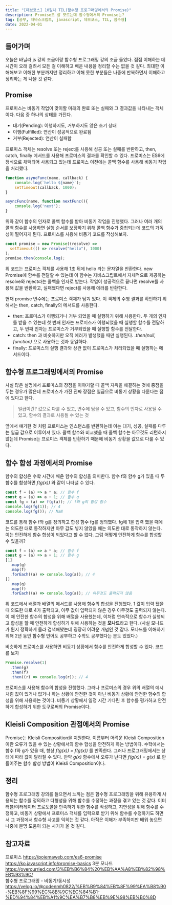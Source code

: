```yaml
---
title: "[데브코스] 10일차 TIL(함수형 프로그래밍에서의 Promise)"
description: Promise도 잘 모르는데 함수형에서의 Promise는?
tag: [공부, 자바스크립트, javascript, 데브코스, TIL, 함수형]
date: 2022-04-01
---
```


## 들어가며

오늘은 바닐라 js 강의 조금이랑 함수형 프로그래밍 강의 조금 들었다. 점점 이해하는 데 시간이 오래 걸려서 모든 걸 이해하고 배운 내용을 정리할 수는 없을 것 같다. 최대한 이해해보고 이해한 부분까지만 정리하고 이해 못한 부분들은 나중에 반복하면서 이해하고 정리하는 게 나을 것 같다.

## Promise

프로미스는 비동기 작업이 맞이할 미래의 완료 또는 실패와 그 결과값을 나타내는 객체이다. 다음 중 하나의 상태를 가진다.

- 대기(Pending): 이행하지도, 거부하지도 않은 초기 상태
- 이행(Fulfilled): 연산이 성공적으로 완료됨
- 거부(Rejected): 연산이 실패함

프로미스 객체는 resolve 또는 reject를 사용해 성공 또는 실패를 반환하고, then, catch, finally 메서드를 사용해 프로미스의 결과를 확인할 수 있다. 프로미스는 ES6에 정식으로 채택되어 사용되고 있는데 프로미스 이전에는 콜백 함수를 사용해 비동기 작업을 처리했다.

```javascript
function asyncFunc(name, callback) {
	console.log(`hello ${name}`);
	setTimeout(callback, 1000);
}

asyncFunc(name, function nextFunc(){
	console.log('next');
}
```

위와 같이 함수의 인자로 콜백 함수를 받아 비동기 작업을 진행했다. 그러나 여러 개의 콜백 함수를 사용하면 실행 순서를 보장하기 위해 콜백 함수가 중첩되는데 코드의 가독성이 떨어지게 된다. 프로미스를 사용해 비동기 코드를 작성해보자.

```javascript
const promise = new Promise((resolve) =>
  setTimeout(() => resolve("hello"), 1000)
);
promise.then(console.log);
```

위 코드는 프로미스 객체를 사용해 1초 뒤에 hello 라는 문자열을 반환한다. new Promise에 함수를 전달할 수 있는데 이 함수는 자바스크립트에서 자체적으로 제공하는 resolve와 reject라는 콜백을 인자로 받는다. 작업이 성공적으로 끝나면 resolve를 사용해 값을 반환하고, 실패했다면 reject를 사용해 에러를 반환한다.

현재 promise 변수에는 프로미스 객체가 담겨 있다. 이 객체의 수행 결과를 확인하기 위해서는 then, catch, finally의 메서드를 사용한다.

- then: 프로미스가 이행되거나 거부 되었을 때 실행하기 위해 사용한다. 두 개의 인자를 받을 수 있는데 첫 번째 인자는 프로미스가 이행되었을 때 실행할 함수를 전달하고, 두 번째 인자는 프로미스가 거부되었을 때 실행할 함수를 전달한다.
- catch: then 과 비슷하지만 오직 에러가 발생했을 때만 실행된다. _.then(null, function)_ 으로 사용하는 것과 동일하다.
- finally: 프로미스의 실행 결과와 상관 없이 프로미스가 처리되었을 때 실행하는 메서드이다.

## 함수형 프로그래밍에서의 Promise

사실 많은 설명에서 프로미스의 장점을 이야기할 때 콜백 지옥을 해결하는 것에 중점을 두는 경우가 많은데 프로미스가 가진 진짜 장점은 일급으로 비동기 상황을 다룬다는 점에 있다고 한다.

> 일급이란?
> 값으로 다룰 수 있고, 변수에 담을 수 있고, 함수의 인자로 사용될 수 있고, 함수의 결과로 사용될 수 있는 것

앞에서 얘기한 것 처럼 프로미스는 인스턴스를 반환하는데 이는 대기, 성공, 실패를 다루는 일급 값으로 이루어져 있다. 콜백 함수와 비교했을 때 콜백 함수는 아무것도 리턴하지 않는데 Promise는 프로미스 객체를 반환하기 때문에 비동기 상황을 값으로 다룰 수 있다.

## 함수 합성 과정에서의 Promise

함수의 합성은 수학 시간에 배운 함수의 합성을 의미한다. 함수 f와 함수 g가 있을 때 두 함수를 합성하면 _f(g(x))_ 와 같이 나타낼 수 있다.

```javascript
const f = (a) => a * a; // 함수 f
const g = (a) => a + 1; // 함수 g
const fg = (a) => f(g(a)); // f와 g의 합성 함수
console.log(fg(1)); // 4
console.log(fg()); // NaN
```

코드를 통해 함수 f와 g를 정의하고 합성 함수 fg를 정의했다. fg에 1을 입력 했을 때에는 의도한 대로 동작하지만 아무 값도 넣지 않았을 때는 의도한 대로 동작하지 않는다. 이는 안전하게 함수 합성이 되었다고 할 수 없다. 그럼 어떻게 안전하게 함수를 합성할 수 있을까?

```javascript
const f = (a) => a * a; // 함수 f
const g = (a) => a + 1; // 함수 g
[1]
  .map(g)
  .map(f)
  .forEach((a) => console.log(a)); // 4
[]
  .map(g)
  .map(f)
  .forEach((a) => console.log(a)); // 아무것도 출력되지 않음
```

위 코드에서 배열과 배열의 메서드를 사용해 함수의 합성을 진행했다. 1 값이 입력 됐을 때 의도한 대로 4가 출력되고, 아무 값이 입력되지 않은 경우 아무것도 출력되지 않는다. 이 때 안전한 함수의 합성을 위해 배열을 사용했는데, 이처럼 연속적으로 함수가 실행되고 합성을 할 때 안전하게 합성하기 위해 사용하는 것을 **모나드**라고 한다. (사실 모나드가 뭔지 정확하게 몰라 검색해봤는데 굉장히 어려운 개념인 것 같다. 모나드를 이해하기 위해 2년 동안 함수형 언어도 공부하고 수학도 공부했다는 분도 있었다.)

비슷하게 프로미스를 사용하면 비동기 상황에서 함수를 안전하게 합성할 수 있다. 코드를 보자

```javascript
Promise.resolve(1)
  .then(g)
  .then(f)
  .then((r) => console.log(r)); // 4
```

프로미스를 사용해 함수의 합성을 진행했다. 그러나 프로미스의 경우 위의 배열의 예시처럼 값이 있거나 없거나 하는 상황에 안전한 것이 아닌 비동기 상황에 안전한 함수의 합성을 위해 사용하는 것이다. 비동기 상황에서 일정 시간 기다린 후 함수를 평가하고 안전하게 합성하기 위한 도구로써의 Promise이다.

## Kleisli Composition 관점에서의 Promise

Promise는 Kleisli Composition을 지원한다. 이름부터 어려운 Kleisli Composition이란 오류가 있을 수 있는 상황에서의 함수 합성을 안전하게 하는 방법이다. 수학에서는 함수 f와 g가 있을 때, 항상 _f(g(x)) = f(g(x))_ 를 만족한다. 그러나 프로그래밍에서는 상태에 따라 값이 달라질 수 있다. 만약 _g(x)_ 함수에서 오류가 난다면 _f(g(x)) = g(x)_ 로 만들어주는 함수 합성 방법이 Kleisli Composition이다.

## 정리

함수형 프로그래밍 강의를 들으면서 느끼는 점은 함수형 프로그래밍을 위해 유용하게 사용되는 함수를 정의하고 다형성을 위해 함수를 수정하는 과정을 겪고 있는 것 같다. 이터러블/이터레이터 프로토콜을 만족하기 위한 함수를 작성하고, 지연성을 위해 함수를 수정하고, 비동기 상황에서 프로미스 객체를 입력으로 받기 위해 함수를 수정하기도 하면서 그 과정에서 함수형 사고를 익히는 것 같다. 아직은 이해가 부족하지만 배워 놓으면 나중에 분명 도움이 되는 시기가 올 것 같다.

## 참고자료

프로미스 https://poiemaweb.com/es6-promise  
https://ko.javascript.info/promise-basics
3분 모나드 https://overcurried.com/3%EB%B6%84%20%EB%AA%A8%EB%82%98%EB%93%9C/  
함수형 프로그래밍 - 비동기/동시성 https://velog.io/@codenmh0822/%EB%B9%84%EB%8F%99%EA%B8%B0-%EB%8F%99%EC%8B%9C%EC%84%B1-%ED%94%84%EB%A1%9C%EA%B7%B8%EB%9E%98%EB%B0%8D
